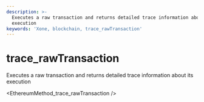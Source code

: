 ```yaml
---
description: >-
  Executes a raw transaction and returns detailed trace information about its
  execution
keywords: 'Xone, blockchain, trace_rawTransaction'
---
```

# trace_rawTransaction

Executes a raw transaction and returns detailed trace information about its execution


<EthereumMethod_trace_rawTransaction />
